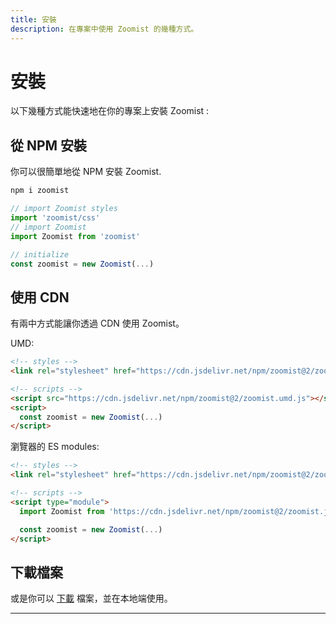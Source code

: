 ```yaml
---
title: 安裝
description: 在專案中使用 Zoomist 的幾種方式。
---
```


# 安裝

以下幾種方式能快速地在你的專案上安裝 Zoomist :

## 從 NPM 安裝

你可以很簡單地從 NPM 安裝 Zoomist.

```bash title="Terminal" frame="code"
npm i zoomist
```

```js title="main.js"
// import Zoomist styles
import 'zoomist/css'
// import Zoomist
import Zoomist from 'zoomist'

// initialize
const zoomist = new Zoomist(...)
```

## 使用 CDN

有兩中方式能讓你透過 CDN 使用 Zoomist。

UMD:

```html title="index.html"
<!-- styles -->
<link rel="stylesheet" href="https://cdn.jsdelivr.net/npm/zoomist@2/zoomist.css" />

<!-- scripts -->
<script src="https://cdn.jsdelivr.net/npm/zoomist@2/zoomist.umd.js"></script>
<script>
  const zoomist = new Zoomist(...)
</script>
```

瀏覽器的 ES modules:

```html title="index.html"
<!-- styles -->
<link rel="stylesheet" href="https://cdn.jsdelivr.net/npm/zoomist@2/zoomist.css" />

<!-- scripts -->
<script type="module">
  import Zoomist from 'https://cdn.jsdelivr.net/npm/zoomist@2/zoomist.js'

  const zoomist = new Zoomist(...)
</script>
```

## 下載檔案

或是你可以 [下載](https://github.com/cotton123236/zoomist/archive/refs/heads/main.zip) 檔案，並在本地端使用。


---
